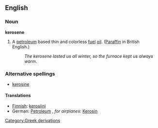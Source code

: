 ==English==

===Noun===
{{wikipedia}}
'''kerosene'''
# A [[petroleum]] based thin and colorless [[fuel]] [[oil]].  ([[Paraffin]] in British English.)
#:''The kerosene lasted us all winter, so the furnace kept us always warm''.

===Alternative spellings===
*[[kerosine]]

====Translations====
*[[Finnish]]: [[kerosiini]]
*German: [[Petroleum]] {{n}}, ''for airplanes:'' [[Kerosin]] {{n}}

[[Category:Greek derivations]]